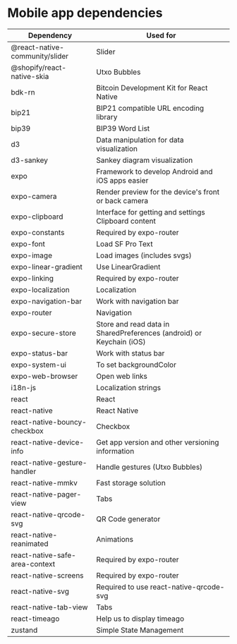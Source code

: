 # Mobile app dependencies

| Dependency                     | Used for                                                             |
| ------------------------------ | -------------------------------------------------------------------- |
| @react-native-community/slider | Slider                                                               |
| @shopify/react-native-skia     | Utxo Bubbles                                                         |
| bdk-rn                         | Bitcoin Development Kit for React Native                             |
| bip21                          | BIP21 compatible URL encoding library                                |
| bip39                          | BIP39 Word List                                                      |
| d3                             | Data manipulation for data visualization                             |
| d3-sankey                      | Sankey diagram visualization                                         |
| expo                           | Framework to develop Android and iOS apps easier                     |
| expo-camera                    | Render preview for the device's front or back camera                 |
| expo-clipboard                 | Interface for getting and settings Clipboard content                 |
| expo-constants                 | Required by expo-router                                              |
| expo-font                      | Load SF Pro Text                                                     |
| expo-image                     | Load images (includes svgs)                                          |
| expo-linear-gradient           | Use LinearGradient                                                   |
| expo-linking                   | Required by expo-router                                              |
| expo-localization              | Localization                                                         |
| expo-navigation-bar            | Work with navigation bar                                             |
| expo-router                    | Navigation                                                           |
| expo-secure-store              | Store and read data in SharedPreferences (android) or Keychain (iOS) |
| expo-status-bar                | Work with status bar                                                 |
| expo-system-ui                 | To set backgroundColor                                               |
| expo-web-browser               | Open web links                                                       |
| i18n-js                        | Localization strings                                                 |
| react                          | React                                                                |
| react-native                   | React Native                                                         |
| react-native-bouncy-checkbox   | Checkbox                                                             |
| react-native-device-info       | Get app version and other versioning information                     |
| react-native-gesture-handler   | Handle gestures (Utxo Bubbles)                                       |
| react-native-mmkv              | Fast storage solution                                                |
| react-native-pager-view        | Tabs                                                                 |
| react-native-qrcode-svg        | QR Code generator                                                    |
| react-native-reanimated        | Animations                                                           |
| react-native-safe-area-context | Required by expo-router                                              |
| react-native-screens           | Required by expo-router                                              |
| react-native-svg               | Required to use react-native-qrcode-svg                              |
| react-native-tab-view          | Tabs                                                                 |
| react-timeago                  | Help us to display timeago                                           |
| zustand                        | Simple State Management                                              |
